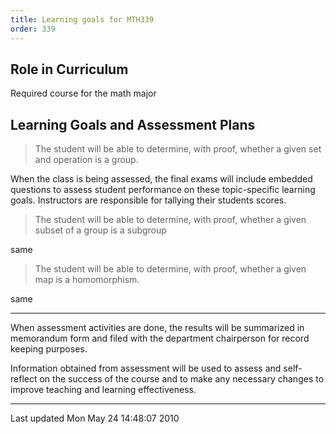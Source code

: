 ```yaml
---
title: Learning goals for MTH339
order: 339
---
```


## Role in Curriculum

Required course for the math major

## Learning Goals and Assessment Plans

> The student will be able to determine, with
> proof, whether a given set and operation is a
> group.

When the class is being assessed, the final exams
will include embedded questions to assess student
performance on these topic-specific learning
goals. Instructors are responsible for tallying
their students scores.

> The student will be able to determine, with
> proof, whether a given subset of a group is a
> subgroup

same

> The student will be able to determine, with
> proof, whether a given map is a homomorphism.

same

----

When assessment activities are done, the results will be summarized in
memorandum form and filed with the department chairperson for record
keeping
purposes.

Information obtained from assessment will be used to assess and
self-reflect on the success of the course and to make any necessary
changes to
improve teaching and learning effectiveness.

------------------------------------------------------------------------

Last updated Mon May 24 14:48:07 2010
